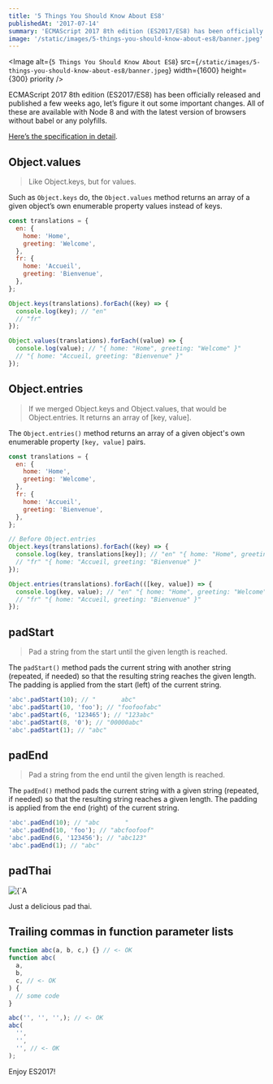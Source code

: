 ```yaml
---
title: '5 Things You Should Know About ES8'
publishedAt: '2017-07-14'
summary: 'ECMAScript 2017 8th edition (ES2017/ES8) has been officially released and published a few weeks ago, let’s figure it out some important changes. All of these are available with Node 8 and with the latest version of browsers without babel or any polyfills.'
image: '/static/images/5-things-you-should-know-about-es8/banner.jpeg'
---
```


<Image
  alt={`5 Things You Should Know About ES8`}
  src={`/static/images/5-things-you-should-know-about-es8/banner.jpeg`}
  width={1600}
  height={300}
  priority
/>

ECMAScript 2017 8th edition (ES2017/ES8) has been officially released and published a few weeks ago, let’s figure it out some important changes. All of these are available with Node 8 and with the latest version of browsers without babel or any polyfills.

[Here’s the specification in detail](https://www.ecma-international.org/publications/standards/Ecma-262.htm).

## Object.values

> Like Object.keys, but for values.

Such as `Object.keys` do, the `Object.values` method returns an array of a given object’s own enumerable property values instead of keys.

```javascript
const translations = {
  en: {
    home: 'Home',
    greeting: 'Welcome',
  },
  fr: {
    home: 'Accueil',
    greeting: 'Bienvenue',
  },
};

Object.keys(translations).forEach((key) => {
  console.log(key); // "en"
  // "fr"
});

Object.values(translations).forEach((value) => {
  console.log(value); // "{ home: "Home", greeting: "Welcome" }"
  // "{ home: "Accueil, greeting: "Bienvenue" }"
});
```

## Object.entries

> If we merged Object.keys and Object.values, that would be Object.entries. It returns an array of [key, value].

The `Object.entries()` method returns an array of a given object's own enumerable property `[key, value]` pairs.

```javascript
const translations = {
  en: {
    home: 'Home',
    greeting: 'Welcome',
  },
  fr: {
    home: 'Accueil',
    greeting: 'Bienvenue',
  },
};

// Before Object.entries
Object.keys(translations).forEach((key) => {
  console.log(key, translations[key]); // "en" "{ home: "Home", greeting: "Welcome" }"
  // "fr" "{ home: "Accueil, greeting: "Bienvenue" }"
});

Object.entries(translations).forEach(([key, value]) => {
  console.log(key, value); // "en" "{ home: "Home", greeting: "Welcome" }"
  // "fr" "{ home: "Accueil, greeting: "Bienvenue" }"
});
```

## padStart

> Pad a string from the start until the given length is reached.

The `padStart()` method pads the current string with another string (repeated, if needed) so that the resulting string reaches the given length. The padding is applied from the start (left) of the current string.

```javascript
'abc'.padStart(10); // "       abc"
'abc'.padStart(10, 'foo'); // "foofoofabc"
'abc'.padStart(6, '123465'); // "123abc"
'abc'.padStart(8, '0'); // "00000abc"
'abc'.padStart(1); // "abc"
```

## padEnd

> Pad a string from the end until the given length is reached.

The `padEnd()` method pads the current string with a given string (repeated, if needed) so that the resulting string reaches a given length. The padding is applied from the end (right) of the current string.

```javascript
'abc'.padEnd(10); // "abc       "
'abc'.padEnd(10, 'foo'); // "abcfoofoof"
'abc'.padEnd(6, '123456'); // "abc123"
'abc'.padEnd(1); // "abc"
```

## padThai

<div className="img-center">
  <Image
    alt={`A pad thai`}
    src={`/static/images/5-things-you-should-know-about-es8/pad-thai.jpeg`}
    width={400}
    height={267}
  />
</div>

Just a delicious pad thai.

## Trailing commas in function parameter lists

<!-- prettier-ignore-start -->
```javascript
function abc(a, b, c,) {} // <- OK
function abc(
  a,
  b,
  c, // <- OK
) {
  // some code
}

abc('', '', '',); // <- OK
abc(
  '',
  '',
  '', // <- OK
);
```
<!-- prettier-ignore-end -->

Enjoy ES2017!
